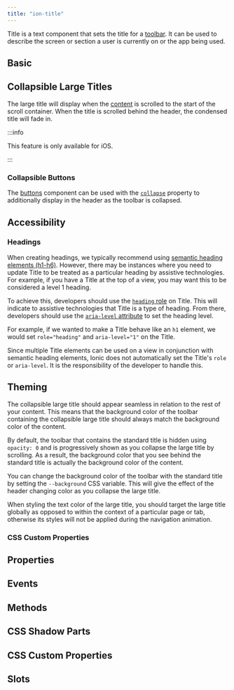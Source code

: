 ```yaml
---
title: "ion-title"
---
```


<head>
  <title>ion-title: Ionic Framework App Title Component for Toolbars</title>
  <meta name="description" content="ion-title is a component that sets the title of the toolbar. Read to learn more about title and collapsible title components and usage for Ionic Framework Apps." />
</head>


<EncapsulationPill type="shadow" />


Title is a text component that sets the title for a [toolbar](./toolbar). It can be used to describe the screen or section a user is currently on or the app being used.

## Basic


<Basic />

## Collapsible Large Titles

The large title will display when the [content](./content) is scrolled to the start of the scroll container. When the title is scrolled behind the header, the condensed title will fade in.

:::info

This feature is only available for iOS.

:::


<CollapsibleLargeTitle />

### Collapsible Buttons

The [buttons](./buttons.mdx) component can be used with the [`collapse`](./buttons.mdx#collapse) property to additionally display in the header as the toolbar is collapsed.



<CollapsibleLargeTitleButtons />

## Accessibility

### Headings

When creating headings, we typically recommend using [semantic heading elements (h1-h6)](https://developer.mozilla.org/en-US/docs/Web/HTML/Element/Heading_Elements). However, there may be instances where you need to update Title to be treated as a particular heading by assistive technologies. For example, if you have a Title at the top of a view, you may want this to be considered a level 1 heading.

To achieve this, developers should use the [`heading` role](https://developer.mozilla.org/en-US/docs/Web/Accessibility/ARIA/Roles/heading_role) on Title. This will indicate to assistive technologies that Title is a type of heading. From there, developers should use the [`aria-level` attribute](https://developer.mozilla.org/en-US/docs/Web/Accessibility/ARIA/Attributes/aria-level) to set the heading level.

For example, if we wanted to make a Title behave like an `h1` element, we would set `role="heading"` and `aria-level="1"` on the Title.

Since multiple Title elements can be used on a view in conjunction with semantic heading elements, Ionic does not automatically set the Title's `role` or `aria-level`. It is the responsibility of the developer to handle this.

## Theming

The collapsible large title should appear seamless in relation to the rest of your content. This means that the background color of the toolbar containing the collapsible large title should always match the background color of the content.

By default, the toolbar that contains the standard title is hidden using `opacity: 0` and is progressively shown as you collapse the large title by scrolling. As a result, the background color that you see behind the standard title is actually the background color of the content.

You can change the background color of the toolbar with the standard title by setting the `--background` CSS variable. This will give the effect of the header changing color as you collapse the large title.

When styling the text color of the large title, you should target the large title globally as opposed to within the context of a particular page or tab, otherwise its styles will not be applied during the navigation animation.

### CSS Custom Properties


<CSSCustomProperties />

## Properties
<Props />

## Events
<Events />

## Methods
<Methods />

## CSS Shadow Parts
<Parts />

## CSS Custom Properties
<CustomProps />

## Slots
<Slots />
